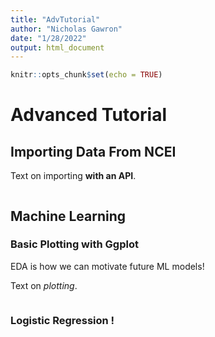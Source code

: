 ```yaml
---
title: "AdvTutorial"
author: "Nicholas Gawron"
date: "1/28/2022"
output: html_document
---
```


```r
knitr::opts_chunk$set(echo = TRUE)
```

# Advanced Tutorial


## Importing Data From NCEI

Text on importing **with an API**.

```r

```

## Machine Learning 

### Basic Plotting with Ggplot 

EDA is how we can motivate future ML models!

Text on *plotting*. 

```r

```

### Logistic Regression !

```r

```

